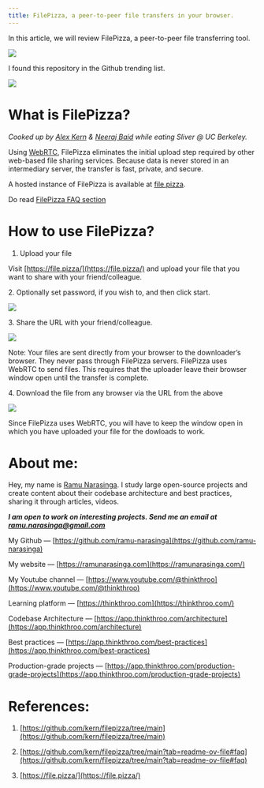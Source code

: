 ```yaml
---
title: FilePizza, a peer-to-peer file transfers in your browser.
---
```


In this article, we will review FilePizza, a peer-to-peer file transferring tool.

![](https://miro.medium.com/v2/resize:fit:875/1*ZokJqgoZuYSlbaVXcStm6Q.png)

I found this repository in the Github trending list.

![](https://miro.medium.com/v2/resize:fit:875/1*eYE3CXiab2zc_w1g9sqcug.png)

# **What is FilePizza?**

*Cooked up by* [*Alex Kern*](https://kern.io/) *&* [*Neeraj Baid*](https://github.com/neerajbaid) *while eating Sliver @ UC Berkeley.*

Using [WebRTC](http://www.webrtc.org/), FilePizza eliminates the initial upload step required by other web-based file sharing services. Because data is never stored in an intermediary server, the transfer is fast, private, and secure.

A hosted instance of FilePizza is available at [file.pizza](https://file.pizza/).

Do read [FilePizza FAQ section](https://github.com/kern/filepizza/tree/main?tab=readme-ov-file#faq)

# **How to use FilePizza?**

1. Upload your file
    

Visit [https://file.pizza/](https://file.pizza/) and upload your file that you want to share with your friend/colleague.

2\. Optionally set password, if you wish to, and then click start.

![](https://miro.medium.com/v2/resize:fit:875/1*VKhku9mynGRYftLWAvT59g.png)

3\. Share the URL with your friend/colleague.

![](https://miro.medium.com/v2/resize:fit:875/1*ZNC2O1Y1E9r_nqgJ8kCNhg.png)

Note: Your files are sent directly from your browser to the downloader’s browser. They never pass through FilePizza servers. FilePizza uses WebRTC to send files. This requires that the uploader leave their browser window open until the transfer is complete.

4\. Download the file from any browser via the URL from the above

![](https://miro.medium.com/v2/resize:fit:875/1*jzQvpXMSl29fQGXkQqQR7Q.png)

Since FilePizza uses WebRTC, you will have to keep the window open in which you have uploaded your file for the dowloads to work.

# **About me:**

Hey, my name is [Ramu Narasinga](https://ramunarasinga.com/). I study large open-source projects and create content about their codebase architecture and best practices, sharing it through articles, videos.

***I am open to work on interesting projects. Send me an email at ramu.narasinga@gmail.com***

My Github — [https://github.com/ramu-narasinga](https://github.com/ramu-narasinga)

My website — [https://ramunarasinga.com](https://ramunarasinga.com/)

My Youtube channel — [https://www.youtube.com/@thinkthroo](https://www.youtube.com/@thinkthroo)

Learning platform — [https://thinkthroo.com](https://thinkthroo.com/)

Codebase Architecture — [https://app.thinkthroo.com/architecture](https://app.thinkthroo.com/architecture)

Best practices — [https://app.thinkthroo.com/best-practices](https://app.thinkthroo.com/best-practices)

Production-grade projects — [https://app.thinkthroo.com/production-grade-projects](https://app.thinkthroo.com/production-grade-projects)

# **References:**

1. [https://github.com/kern/filepizza/tree/main](https://github.com/kern/filepizza/tree/main)
    
2. [https://github.com/kern/filepizza/tree/main?tab=readme-ov-file#faq](https://github.com/kern/filepizza/tree/main?tab=readme-ov-file#faq)
    
3. [https://file.pizza/](https://file.pizza/)